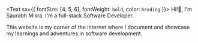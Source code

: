 <Text sx={{ fontSize: [4, 5, 6], fontWeight: `bold`, color: `heading` }}>
  Hi!👋, I'm Saurabh Misra. I'm a full-stack Software Developer.
</Text>

This website is my corner of the internet where I document and showcase my learnings and adventures in software development.
